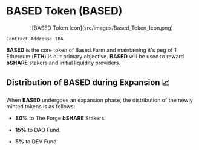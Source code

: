 # BASED Token (BASED)

<center>
![BASED Token Icon](src/images/Based_Token_Icon.png)
</center>

```plaintext
Contract Address: TBA
```

**BASED** is the core token of Based.Farm and maintaining it's peg of 1 Ethereum (**ETH**) is our primary objective. **BASED** will be used to reward **bSHARE** stakers and initial liquidity providers.

## Distribution of BASED during Expansion 📈

When **BASED** undergoes an expansion phase, the distribution of the newly minted tokens is as follows:

- **80%** to The Forge **bSHARE** Stakers.

- **15%** to DAO Fund.

- **5%** to DEV Fund.